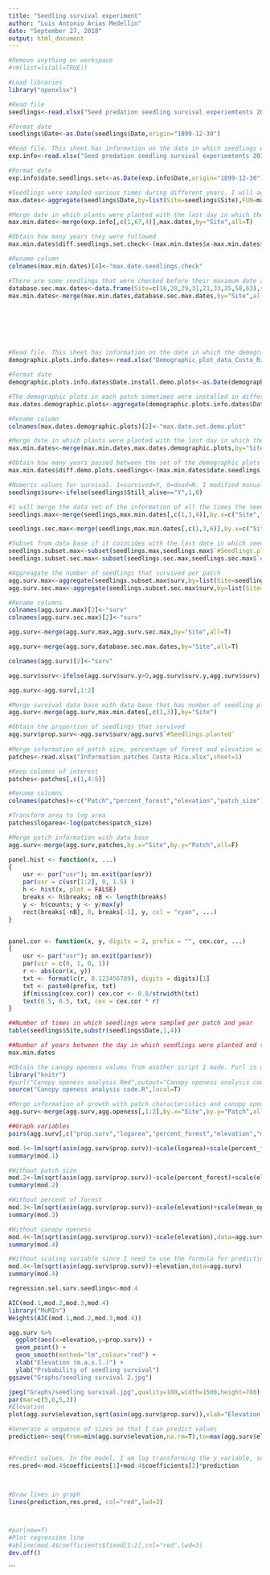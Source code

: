 ```yaml
---
title: "Seedling survival experiment"
author: "Luis Antonio Arias Medellin"
date: "September 27, 2018"
output: html_document
---
```


```r
#Remove anything on workspace
#rm(list=ls(all=TRUE))

#Load libraries
library("openxlsx")

#Read file
seedlings<-read.xlsx("Seed predation seedling survival experiemtents 2018.04.27.xlsx",sheet=4)

#Format date
seedlings$Date<-as.Date(seedlings$Date,origin="1899-12-30")

#Read file. This sheet has information on the date in which seedlings were installed for the first itme and how many seedlings per plot  were planted. A DATE FROM THE ORIGINAL DATA BASE WAS WRONG (SHEET 3, SITE 12 IT SAID YEAR 2915). I MODIFIED IT MANUALLY
exp.info<-read.xlsx("Seed predation seedling survival experiemtents 2018.04.27.xlsx",sheet=3)

#Format date
exp.info$date.seedlings.set<-as.Date(exp.info$Date,origin="1899-12-30")

#Seedlings were sampled various times during different years. I will aggregate the data base to obtain the last date in which the seedlings were sampled for survival
max.dates<-aggregate(seedlings$Date,by=list(Site=seedlings$Site),FUN=max)

#Merge date in which plants were planted with the last day in which they were sampled to obtain how many years the were followed
max.min.dates<-merge(exp.info[,c(1,67,4)],max.dates,by="Site",all=T)

#Obtain how many years they were followed
max.min.dates$diff.seedlings.set.check<-(max.min.dates$x-max.min.dates$date.seedlings.set)/365

#Rename column
colnames(max.min.dates)[4]<-"max.date.seedlings.check"

#There are some seedlings that were checked before their maximum date and that makes them more suitable for this analysis. I will create a data base of which dates for those patches I would like to substract information.
database.sec.max.dates<-data.frame(Site=c(16,28,29,31,21,33,35,58,63),second.max.date.seedlings.check=as.Date(c("2016-05-25","2016-11-15","2016-11-15","2016-06-14","2016-05-24","2016-05-23","2016-05-24","2016-05-31","2016-06-10")))
max.min.dates<-merge(max.min.dates,database.sec.max.dates,by="Site",all=T)







#Read file. This sheet has information on the date in which the demographic plots were set. 
demographic.plots.info.dates<-read.xlsx("Demographic_plot_data_Costa_Rica_forLuisUPDATED.xlsx",sheet=2)

#Format date
demographic.plots.info.dates$Date.install.demo.plots<-as.Date(demographic.plots.info.dates$Date_install,origin="1899-12-30")

#The demographic plots in each patch sometimes were installed in different days. I will aggregate the data base to obtain the last date in which the demographic plots were sampled installed
max.dates.demographic.plots<-aggregate(demographic.plots.info.dates$Date.install.demo.plots,by=list(Site=demographic.plots.info.dates$Patch),FUN=max)

#Rename column
colnames(max.dates.demographic.plots)[2]<-"max.date.set.demo.plot"

#Merge date in which plants were planted with the last day in which they were sampled to obtain how many years the were followed
max.min.dates<-merge(max.min.dates,max.dates.demographic.plots,by="Site",all=T)

#Obtain how many years passed between the set of the demographic plots and the survival experiment
max.min.dates$diff.demo.plots.seedlings<-(max.min.dates$date.seedlings.set-max.min.dates$max.date.set.demo.plot)/365

#Numeric values for survival. 1=survived=Y, 0=dead=N. I modified manually the seedling #9 at site 32 because it was dead and the original data base said it was NA.
seedlings$surv<-ifelse(seedlings$Still_alive=="Y",1,0)

#I will merge the data set of the information of all the times the seedlings were sampled with the data base that has the last date and 2nd last date in which each site was smapled for checking survival. In that way, I will be able to subset the final set of information of survival
seedlings.max<-merge(seedlings,max.min.dates[,c(1,3,4)],by.x=c("Site","Date"),by.y=c("Site","max.date.seedlings.check"),all=T)

seedlings.sec.max<-merge(seedlings,max.min.dates[,c(1,3,6)],by.x=c("Site","Date"),by.y=c("Site","second.max.date.seedlings.check"),all=T)

#Subset from data base if it coincides with the last date in which seedlings were sampled
seedlings.subset.max<-subset(seedlings.max,seedlings.max$`#Seedlings.planted`>0)
seedlings.subset.sec.max<-subset(seedlings.sec.max,seedlings.sec.max$`#Seedlings.planted`>0)

#Aggreagate the number of seedlings that survived per patch
agg.surv.max<-aggregate(seedlings.subset.max$surv,by=list(Site=seedlings.subset.max$Site),FUN=sum,na.rm=T)
agg.surv.sec.max<-aggregate(seedlings.subset.sec.max$surv,by=list(Site=seedlings.subset.sec.max$Site),FUN=sum,na.rm=T)

#Rename columns
colnames(agg.surv.max)[2]<-"surv"
colnames(agg.surv.sec.max)[2]<-"surv"

agg.surv<-merge(agg.surv.max,agg.surv.sec.max,by="Site",all=T)

agg.surv<-merge(agg.surv,database.sec.max.dates,by="Site",all=T)

colnames(agg.surv)[2]<-"surv"

agg.surv$surv<-ifelse(agg.surv$surv.y>0,agg.surv$surv.y,agg.surv$surv)

agg.surv<-agg.surv[,1:2]

#Merge survival data base with data base that has number of seedling planted per patch
agg.surv<-merge(agg.surv,max.min.dates[,c(1,3)],by="Site")

#Obtain the proportion of seedlings that survived
agg.surv$prop.surv<-agg.surv$surv/agg.surv$`#Seedlings.planted`
  
#Merge information of patch size, percentage of forest and elevation with survival data base. Read excel data base of patch id, patch size and % forest
patches<-read.xlsx("Information patches Costa Rica.xlsx",sheet=1)

#Keep columns of interest
patches<-patches[,c(1,4:6)]

#Rename columns
colnames(patches)<-c("Patch","percent_forest","elevation","patch_size")

#Transform area to log area
patches$logarea<-log(patches$patch_size)

#Merge patch information with data base
agg.surv<-merge(agg.surv,patches,by.x="Site",by.y="Patch",all=F)

```


```r

panel.hist <- function(x, ...)
{
    usr <- par("usr"); on.exit(par(usr))
    par(usr = c(usr[1:2], 0, 1.5) )
    h <- hist(x, plot = FALSE)
    breaks <- h$breaks; nB <- length(breaks)
    y <- h$counts; y <- y/max(y)
    rect(breaks[-nB], 0, breaks[-1], y, col = "cyan", ...)
}


panel.cor <- function(x, y, digits = 2, prefix = "", cex.cor, ...)
{
    usr <- par("usr"); on.exit(par(usr))
    par(usr = c(0, 1, 0, 1))
    r <- abs(cor(x, y))
    txt <- format(c(r, 0.123456789), digits = digits)[1]
    txt <- paste0(prefix, txt)
    if(missing(cex.cor)) cex.cor <- 0.8/strwidth(txt)
    text(0.5, 0.5, txt, cex = cex.cor * r)
}
```


```r
##Number of times in which seedlings were sampled per patch and year
table(seedlings$Site,substr(seedlings$Date,1,4))

##Number of years between the day in which seedlings were planted and the last day in which they were sampled
max.min.dates

#Obtain the canopy openess values from another script I made. Purl is used to obtain the code from an RMD file. If I run it, I need to go direclty to the ouput
library("knitr")
#purl("Canopy openess analysis.Rmd",output="Canopy openess analysis code.R")
source("Canopy openess analysis code.R",local=T)

#Merge information of growth with patch characteristics and canopy openess
agg.surv<-merge(agg.surv,agg.openess[,1:2],by.x="Site",by.y="Patch",all=F)

##Graph variables
pairs(agg.surv[,c("prop.surv","logarea","percent_forest","elevation","mean_openess")],lower.panel=panel.cor,diag.panel=panel.hist,panel=panel.smooth)

mod.1<-lm(sqrt(asin(agg.surv$prop.surv))~scale(logarea)+scale(percent_forest)+scale(elevation)+scale(mean_openess),data=agg.surv)
summary(mod.1)

#Without patch size
mod.2<-lm(sqrt(asin(agg.surv$prop.surv))~scale(percent_forest)+scale(elevation)+scale(mean_openess),data=agg.surv)
summary(mod.2)

#Without percent of forest
mod.3<-lm(sqrt(asin(agg.surv$prop.surv))~scale(elevation)+scale(mean_openess),data=agg.surv)
summary(mod.3)

#Without canopy openess
mod.4<-lm(sqrt(asin(agg.surv$prop.surv))~scale(elevation),data=agg.surv)
summary(mod.4)

#Without scaling variable since I need to use the formula for predicting values
mod.4<-lm(sqrt(asin(agg.surv$prop.surv))~elevation,data=agg.surv)
summary(mod.4)

regression.sel.surv.seedlings<-mod.4

AIC(mod.1,mod.2,mod.3,mod.4)
library("MuMIn")
Weights(AIC(mod.1,mod.2,mod.3,mod.4))

agg.surv %>% 
  ggplot(aes(x=elevation,y=prop.surv)) + 
  geom_point() + 
  geom_smooth(method="lm",colour="red") + 
  xlab("Elevation (m.a.s.l.)") +
  ylab("Probability of seedling survival")
ggsave("Graphs/seedling survival 2.jpg")

jpeg("Graphs/seedling survival.jpg",quality=100,width=1500,height=700)
par(mar=c(5,6,5,2))
#Elevation
plot(agg.surv$elevation,sqrt(asin(agg.surv$prop.surv)),xlab="Elevation (m.a.s.l)",ylab="Probability of survival (sqrt(asin()))",cex.axis=3,cex.lab=3,cex=3,cex.main=3)

#Generate a sequence of sizes so that I can predict values
prediction<-seq(from=min(agg.surv$elevation,na.rm=T),to=max(agg.surv$elevation,na.rm=T),by=0.01)


#Predict values. In the model, I am log transforming the y variable, so by putting exp in the results of the prediction I am transforming the values to it original scale
res.pred<-mod.4$coefficients[1]+mod.4$coefficients[2]*prediction



#Draw lines in graph
lines(prediction,res.pred, col="red",lwd=3)



#par(new=T)
#Plot regression line
#abline(mod.4$coefficients$fixed[1:2],col="red",lwd=3)
dev.off()

```

```